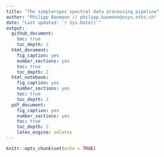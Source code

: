 ```yaml
---
title: "The simplerspec spectral data processing pipeline"
author: "Philipp Baumann // philipp.baumann@usys.ethz.ch"
date: "Last updated: `r Sys.Date()`"
output:
  github_document:
    toc: true
    toc_depth: 2
  html_document:
    fig_caption: yes
    number_sections: yes
    toc: true
    toc_depth: 2
  html_notebook:
    fig_caption: yes
    number_sections: yes
    toc: true
    toc_depth: 2
  pdf_document:
    fig_caption: yes
    number_sections: yes
    toc: true
    toc_depth: 2
    latex_engine: xelatex
---
```


```r
knitr::opts_chunk$set(echo = TRUE)
```
